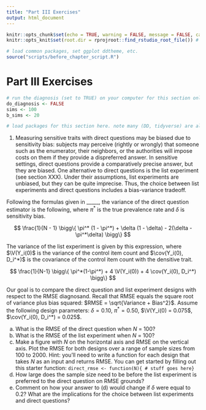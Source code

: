```yaml
---
title: "Part III Exercises"
output: html_document
---
```


<!-- bibliography: ../../bib/book.bib  -->

<!-- note do_bookdown is set in index.rmd, so we know if you're running just this .Rmd or compiling the book-->
```r
knitr::opts_chunk$set(echo = TRUE, warning = FALSE, message = FALSE, cache = FALSE)
knitr::opts_knit$set(root.dir = rprojroot::find_rstudio_root_file()) # files are all relative to RStudio project home
```

```r
# load common packages, set ggplot ddtheme, etc.
source("scripts/before_chapter_script.R")
```

<!-- start post here, do not edit above -->

# Part III Exercises

<!-- make sure to rename the section title below -->

```r
# run the diagnosis (set to TRUE) on your computer for this section only before pushing to Github. no diagnosis will ever take place on github.
do_diagnosis <- FALSE
sims <- 100
b_sims <- 20
```

```r
# load packages for this section here. note many (DD, tidyverse) are already available, see scripts/package-list.R
```

<!-- You can use the global bib file via rmarkdown cites like this: @imai2008 -->

1. Measuring sensitive traits with direct questions may be biased due to sensitivity bias: subjects may perceive (rightly or wrongly) that someone such as the enumerator, their neighbors, or the authorities will impose costs on them if they provide a dispreferred answer. In sensitive settings, direct questions provide a comparatively precise answer, but they are biased. One alternative to direct questions is the list experiment (see section XXX). Under their assumptions, list experiments are unbiased, but they can be quite imprecise. Thus, the choice between list experiments and direct questions includes a bias-variance tradeoff. 

Following the formulas given in _____, the variance of the direct question estimator is the following, where $\pi^*$ is the true prevalence rate and $\delta$ is sensitivity bias.

$$
\frac{1}{N - 1} \bigg\{ \pi^* (1 - \pi^*) + \delta (1 - \delta) - 2(\delta - \pi^*\delta) \bigg\}
$$

The variance of the list experiment is given by this expression, where $\V(Y_i(0)$ is the variance of the control item count and $\cov(Y_i(0), D_i^*)$ is the covariance of the control item count with the densitive trait.

$$
\frac{1}{N-1} \bigg\{ \pi^*(1-\pi^*) + 4 \V(Y_i(0))  + 4 \cov(Y_i(0), D_i^*) \bigg\}
$$

Our goal is to compare the direct question and list experiment designs with respect to the RMSE diagnosand. Recall that RMSE equals the square root of variance plus bias squared: $RMSE = \sqrt{Variance + Bias^2}$. Assume the following design parameters: $\delta = 0.10$,  $\pi^* = 0.50$, $\V(Y_i(0) = 0.075$, $\cov(Y_i(0), D_i^*) = 0.025$.

a. What is the RMSE of the direct question when $N$ = 100? 
b. What is the RMSE of the list experiment when $N$ = 100?
c. Make a figure with $N$ on the horizontal axis and RMSE on the vertical axis. Plot the RMSE for both designs over a range of sample sizes from 100 to 2000. Hint: you'll need to write a function for each design that takes $N$ as an input and returns RMSE. You can get started by filling out this starter function: `direct_rmse <- function(N){ # stuff goes here}`
d. How large does the sample size need to be before the list experiment is preferred to the direct question on RMSE grounds?
e. Comment on how your answer to (d) would change if $\delta$ were equal to 0.2? What are the implications for the choice between list experiments and direct questions?



